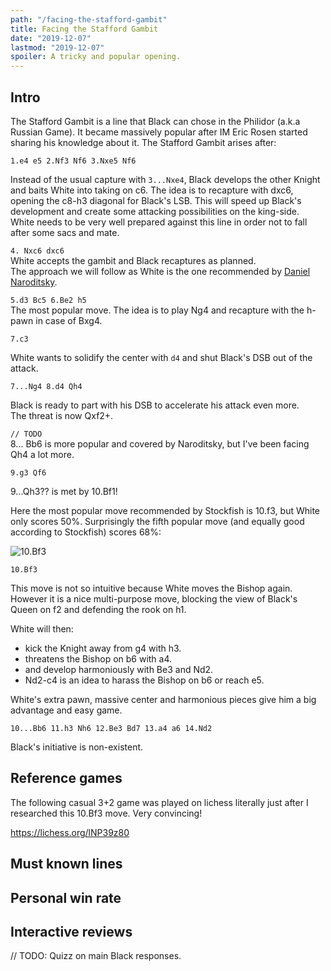 ```yaml
---
path: "/facing-the-stafford-gambit"
title: Facing the Stafford Gambit
date: "2019-12-07"
lastmod: "2019-12-07"
spoiler: A tricky and popular opening.
---
```



## Intro

The Stafford Gambit is a line that Black can chose in the Philidor (a.k.a Russian Game).
It became massively popular after IM Eric Rosen started sharing his knowledge about it.
The Stafford Gambit arises after:

`1.e4 e5 2.Nf3 Nf6 3.Nxe5 Nf6`

<Chessground
  fen="r1bqkb1r/pppp1ppp/2n2n2/4N3/4P3/8/PPPP1PPP/RNBQKB1R w KQkq - 1 4"
  viewOnly
  orientation="white"
  height={320}
  width={320}
/>

Instead of the usual capture with `3...Nxe4`, Black develops the other Knight and baits White into taking on c6.
The idea is to recapture with dxc6, opening the c8-h3 diagonal for Black's LSB.
This will speed up Black's development and create some attacking possibilities on the king-side.  
White needs to be very well prepared against this line in order not to fall after some sacs and mate.

`4. Nxc6 dxc6`  
White accepts the gambit and Black recaptures as planned.  
The approach we will follow as White is the one recommended by [Daniel Naroditsky](https://www.youtube.com/watch?v=lLzLAJcRn-Q&ab_channel=DanielNaroditsky).

`5.d3 Bc5 6.Be2 h5`  
The most popular move. The idea is to play Ng4 and recapture with the h-pawn in case of Bxg4.

`7.c3`

<Chessground
  fen="r1bqk2r/ppp2pp1/2p2n2/2b4p/4P3/2PP4/PP2BPPP/RNBQK2R b KQkq - 0 7"
  viewOnly
  orientation="white"
  height={320}
  width={320}
/>

White wants to solidify the center with `d4` and shut Black's DSB out of the attack.

`7...Ng4 8.d4 Qh4`

Black is ready to part with his DSB to accelerate his attack even more.  
The threat is now Qxf2+.

`// TODO`  
8... Bb6 is more popular and covered by Naroditsky, but I've been facing Qh4 a lot more.

`9.g3 Qf6`

9...Qh3?? is met by 10.Bf1!

Here the most popular move recommended by Stockfish is 10.f3, but White only scores 50%.
Surprisingly the fifth popular move (and equally good according to Stockfish) scores 68%:

![10.Bf3](./10-bf3-stafford.png)

`10.Bf3`

<Chessground
  fen="r1b1k2r/ppp2pp1/2p2q2/2b4p/3PP1n1/2P2BP1/PP3P1P/RNBQK2R b KQkq - 2 10"
  viewOnly
  orientation="white"
  height={320}
  width={320}
/>

This move is not so intuitive because White moves the Bishop again.  
However it is a nice multi-purpose move, blocking the view of Black's Queen on f2 and defending the rook on h1.

White will then:

- kick the Knight away from g4 with h3.
- threatens the Bishop on b6 with a4.
- and develop harmoniously with Be3 and Nd2.
- Nd2-c4 is an idea to harass the Bishop on b6 or reach e5.

White's extra pawn, massive center and harmonious pieces give him a big advantage and easy game.

`10...Bb6 11.h3 Nh6 12.Be3 Bd7 13.a4 a6 14.Nd2`

<Chessground
  fen="r3k2r/1ppb1pp1/pbp2q1n/7p/P2PP3/2P1BBPP/1P1N1P2/R2QK2R b KQkq - 1 14"
  viewOnly
  orientation="white"
  height={320}
  width={320}
/>

Black's initiative is non-existent.

## Reference games

The following casual 3+2 game was played on lichess literally just after I researched this 10.Bf3 move. Very convincing!

https://lichess.org/lNP39z80

## Must known lines

## Personal win rate

## Interactive reviews

// TODO: Quizz on main Black responses.
